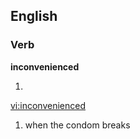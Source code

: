 ==English==

===Verb===
'''inconvenienced'''

# {{past of|[[inconvenience]]}}

[[vi:inconvenienced]]
# when the condom breaks